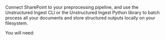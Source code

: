 Connect SharePoint to your preprocessing pipeline, and use the Unstructured Ingest CLI or the Unstructured Ingest Python library to batch process all your documents and store structured outputs locally on your filesystem.

You will need: 


<SharedSharePoint />
<SharedSharePointCLIAPI />